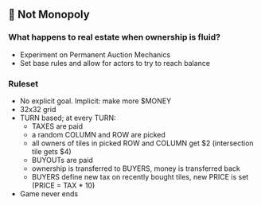 ## 🎩 Not Monopoly

### What happens to real estate when ownership is fluid?

- Experiment on Permanent Auction Mechanics
- Set base rules and allow for actors to try to reach balance

### Ruleset

- No explicit goal. Implicit: make more $MONEY
- 32x32 grid
- TURN based; at every TURN:
  - TAXES are paid
  - a random COLUMN and ROW are picked
  - all owners of tiles in picked ROW and COLUMN get $2 (intersection tile gets $4)
  - BUYOUTs are paid
  - ownership is transferred to BUYERS, money is transferred back
  - BUYERS define new tax on recently bought tiles, new PRICE is set (PRICE = TAX \* 10)
- Game never ends
